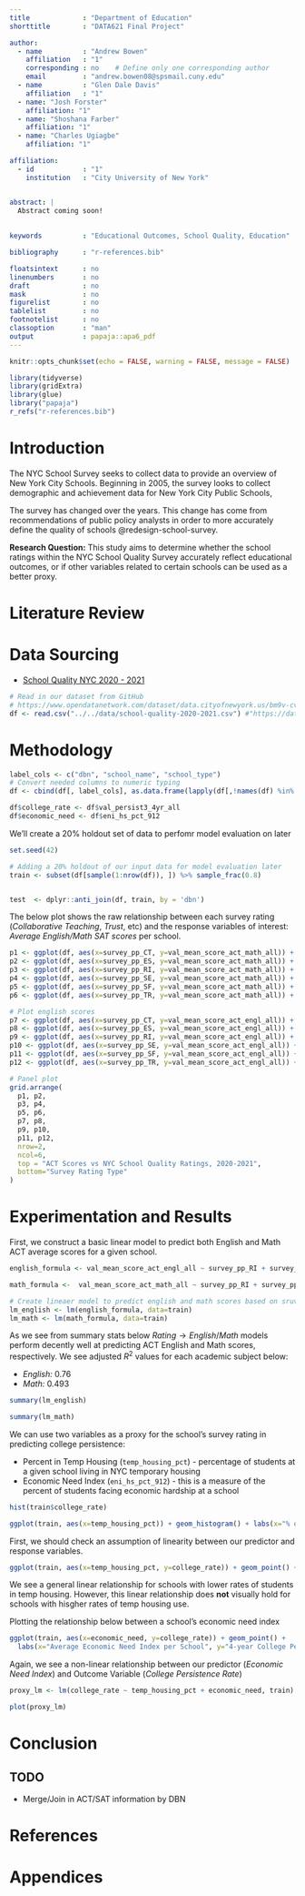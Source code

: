 ```yaml
---
title             : "Department of Education"
shorttitle        : "DATA621 Final Project"

author: 
  - name          : "Andrew Bowen"
    affiliation   : "1"
    corresponding : no    # Define only one corresponding author
    email         : "andrew.bowen08@spsmail.cuny.edu"
  - name          : "Glen Dale Davis"
    affiliation   : "1"
  - name: "Josh Forster"
    affiliation: "1"
  - name: "Shoshana Farber"
    affiliation: "1"
  - name: "Charles Ugiagbe"
    affiliation: "1"

affiliation:
  - id            : "1"
    institution   : "City University of New York"


abstract: |
  Abstract coming soon!
  
  
keywords          : "Educational Outcomes, School Quality, Education"

bibliography      : "r-references.bib"

floatsintext      : no
linenumbers       : no
draft             : no
mask              : no
figurelist        : no
tablelist         : no
footnotelist      : no
classoption       : "man"
output            : papaja::apa6_pdf
---
```

```r
knitr::opts_chunk$set(echo = FALSE, warning = FALSE, message = FALSE)
```

```r
library(tidyverse)
library(gridExtra)
library(glue)
library("papaja")
r_refs("r-references.bib")
```


# Introduction
The NYC School Survey seeks to collect data to provide an overview of New York City Schools. Beginning in 2005, the survey looks to collect demographic and achievement data for New York City Public Schools, 

The survey has changed over the years. This change has come from recommendations of public policy analysts in order to more accurately define the quality of schools @redesign-school-survey.

**Research Question:** This study aims to determine whether the school ratings within the NYC School Quality Survey accurately reflect educational outcomes, or if other variables related to certain schools can be used as a better proxy.

# Literature Review


# Data Sourcing

- [School Quality NYC 2020 - 2021](https://data.cityofnewyork.us/Education/2020-2021-School-Quality-Reports-High-School/26je-vkp6)

```r
# Read in our dataset from GitHub
# https://www.opendatanetwork.com/dataset/data.cityofnewyork.us/bm9v-cvch
df <- read.csv("../../data/school-quality-2020-2021.csv") #"https://data.cityofnewyork.us/api/views/26je-vkp6/rows.csv?date=20231108")
```


# Methodology



```r
label_cols <- c("dbn", "school_name", "school_type")
# Convert needed columns to numeric typing
df <- cbind(df[, label_cols], as.data.frame(lapply(df[,!names(df) %in% label_cols], as.numeric)))

df$college_rate <- df$val_persist3_4yr_all
df$economic_need <- df$eni_hs_pct_912
```

We'll create a 20% holdout set of data to perfomr model evaluation on later
```r
set.seed(42)

# Adding a 20% holdout of our input data for model evaluation later
train <- subset(df[sample(1:nrow(df)), ]) %>% sample_frac(0.8)


test  <- dplyr::anti_join(df, train, by = 'dbn')
```


The below plot shows the raw relationship between each survey rating (*Collaborative Teaching*, *Trust*, etc) and the response variables of interest: *Average English/Math SAT scores* per school. 


```r
p1 <- ggplot(df, aes(x=survey_pp_CT, y=val_mean_score_act_math_all)) + geom_point() + labs(x=NULL, y="Mean ACT Math Score")
p2 <- ggplot(df, aes(x=survey_pp_ES, y=val_mean_score_act_math_all)) + geom_point() + labs(x=NULL, y=NULL)
p3 <- ggplot(df, aes(x=survey_pp_RI, y=val_mean_score_act_math_all)) + geom_point() + labs(x=NULL, y=NULL)
p4 <- ggplot(df, aes(x=survey_pp_SE, y=val_mean_score_act_math_all)) + geom_point() + labs(x=NULL, y=NULL)
p5 <- ggplot(df, aes(x=survey_pp_SF, y=val_mean_score_act_math_all)) + geom_point() + labs(x=NULL, y=NULL)
p6 <- ggplot(df, aes(x=survey_pp_TR, y=val_mean_score_act_math_all)) + geom_point() + labs(x=NULL, y=NULL)

# Plot english scores
p7 <- ggplot(df, aes(x=survey_pp_CT, y=val_mean_score_act_engl_all)) + geom_point() + labs(x="Collaborative Teacher Rating",y="Mean ACT English Score")
p8 <- ggplot(df, aes(x=survey_pp_ES, y=val_mean_score_act_engl_all)) + geom_point() + labs(x="Leadership Rating", y=NULL)
p9 <- ggplot(df, aes(x=survey_pp_RI, y=val_mean_score_act_engl_all)) + geom_point() + labs(x="Rigorous Instruction", y=NULL)
p10 <- ggplot(df, aes(x=survey_pp_SE, y=val_mean_score_act_engl_all)) + geom_point() + labs(x="Supportive environment", y=NULL)
p11 <- ggplot(df, aes(x=survey_pp_SF, y=val_mean_score_act_engl_all)) + geom_point() + labs(x="Family-Community Ties", y=NULL)
p12 <- ggplot(df, aes(x=survey_pp_TR, y=val_mean_score_act_engl_all)) + geom_point() + labs(x="Trust", y=NULL)

# Panel plot
grid.arrange(
  p1, p2,
  p3, p4,
  p5, p6,
  p7, p8,
  p9, p10,
  p11, p12,
  nrow=2,
  ncol=6,
  top = "ACT Scores vs NYC School Quality Ratings, 2020-2021",
  bottom="Survey Rating Type"
)

```


# Experimentation and Results
First, we construct a basic linear model to predict both English and Math ACT average scores for a given school. 

```r
english_formula <- val_mean_score_act_engl_all ~ survey_pp_RI + survey_pp_CT + survey_pp_ES + survey_pp_SE + survey_pp_SF + survey_pp_TR

math_formula <-  val_mean_score_act_math_all ~ survey_pp_RI + survey_pp_CT + survey_pp_ES + survey_pp_SE + survey_pp_SF + survey_pp_TR

# Create lineaer model to predict english and math scores based on sruvey ratings
lm_english <- lm(english_formula, data=train)
lm_math <- lm(math_formula, data=train)
```


As we see from summary stats below $Rating \rightarrow English/Math$ models perform decently well at predicting ACT English and Math scores, respectively. We see adjusted $R^2$ values for each academic subject below:

- *English:* 0.76
- *Math:* 0.493

```r
summary(lm_english)
```


```r
summary(lm_math)
```


We can use two variables as a proxy for the school's survey rating in predicting college persistence:

- Percent in Temp Housing (`temp_housing_pct`) - percentage of students at a given school living in NYC temporary housing
- Economic Need Index (`eni_hs_pct_912`) - this is a measure of the percent of students facing economic hardship at a school

```r
hist(train$college_rate)
```

```r
ggplot(train, aes(x=temp_housing_pct)) + geom_histogram() + labs(x="% of Students in Temporary Housing", y="Number of NYC Schools")
```

First, we should check an assumption of linearity between our predictor and response variables.
```r

ggplot(train, aes(x=temp_housing_pct, y=college_rate)) + geom_point() + labs(x="% of Students in Temporary Housing", y="4-year College Persistence Rate")
```

We see a general linear relationship for schools with lower rates of students in temp housing. However, this linear relationship does **not** visually hold for schools with hisgher rates of temp housing use. 

Plotting the relationship below between a school's economic need index
```r

ggplot(train, aes(x=economic_need, y=college_rate)) + geom_point() +
  labs(x="Average Economic Need Index per School", y="4-year College Persistence Rate")
```
Again, we see a non-linear relationship between our predictor (*Economic Need Index*) and Outcome Variable (*College Persistence Rate*)

```r
proxy_lm <- lm(college_rate ~ temp_housing_pct + economic_need, train)
```


```r
plot(proxy_lm)
```


# Conclusion



## TODO
- Merge/Join in ACT/SAT information by DBN

\newpage

# References

::: {#refs custom-style="Bibliography"}
:::


# Appendices

